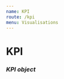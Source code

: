 ```yaml
---
name: KPI
route: /kpi
menu: Visualisations
---
```


<h1 style={{ margin: '0px' }}>KPI</h1>
<h3 style={{ margin: '0px' }}><em>KPI object</em></h3>


<Playground>
 <Motor  
 config={config}>  
    <KPI
                      cols={[
              {
                qField:'=Sum([Hours])',                qLabel: "Hours",
              //  qNumType: "M",qNumFmt: "£#,##0",
              },
            ]}
            roundNum={true}
        label='Sum of Hours'
        size='medium'
        border={{color:'brand'}}
    />
  </Motor>
</Playground>